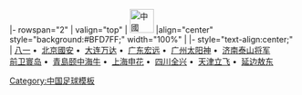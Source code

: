 <noinclude>{{fb start}}</noinclude>
{{fb inner start}}
|- rowspan="2"
| valign="top" | [[File:Flag of the People's Republic of China.svg|42px|中國]] 
|align="center" style="background:#BFD7FF;" width="100%" | {{Tnavbar-header|'''[[1997年中國足球甲A聯賽|1997年]][[中國足球甲A聯賽]]'''|甲A1997}}
{{fb inner end}}
{{fb inner start}} 
|- style="text-align:center;"
|
[[八一足球俱乐部|八一]]&nbsp;•&nbsp;
[[北京國安足球俱樂部|北京國安]]&nbsp;•&nbsp;
[[大连实德足球俱乐部|大连万达]]&nbsp;•&nbsp;
[[广东宏远足球俱乐部|广东宏远]]&nbsp;•&nbsp;
[[广州医药足球俱樂部|广州太阳神]]&nbsp;•&nbsp;
[[山東魯能泰山足球俱樂部|济南泰山将军]]
<br>
[[重庆力帆足球俱樂部|前卫寰岛]]&nbsp;•&nbsp;
[[青島中能足球俱樂部|青島颐中海牛]]&nbsp;•&nbsp;
[[上海申花足球俱樂部|上海申花]]&nbsp;•&nbsp;
[[四川冠城足球俱乐部|四川全兴]]&nbsp;•&nbsp;
[[天津泰达足球俱樂部|天津立飞]]&nbsp;•&nbsp;
[[延边足球俱樂部|延边敖东]]
{{fb inner end}}<noinclude>
{{fb end}}
{{using fb}}
</noinclude>
<noinclude>[[Category:中国足球模板]]</noinclude>
